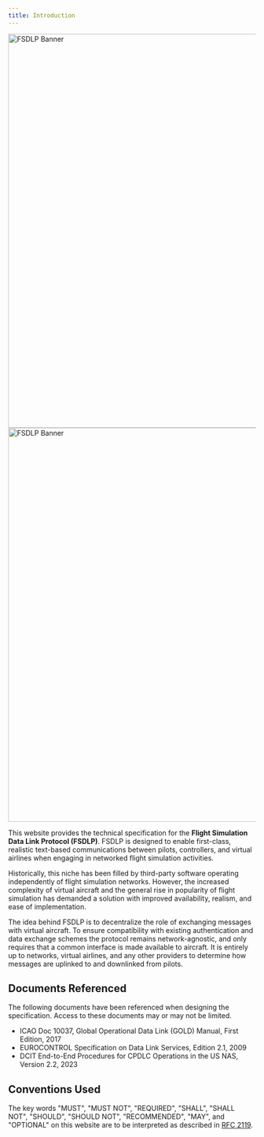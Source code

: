 ```yaml
---
title: Introduction
---
```



<Image
    class="light:sl-hidden mt-0"
    src={bannerDark}
    alt="FSDLP Banner"
    loading="eager"
    width="800"
/>
<Image
    class="dark:sl-hidden mt-0"
    src={bannerLight}
    alt="FSDLP Banner"
    loading="eager"
    width="800"
/>

This website provides the technical specification for the **Flight Simulation Data Link Protocol (FSDLP)**. FSDLP is designed to enable first-class, realistic text-based communications between pilots, controllers, and virtual airlines when engaging in networked flight simulation activities.

Historically, this niche has been filled by third-party software operating independently of flight simulation networks. However, the increased complexity of virtual aircraft and the general rise in popularity of flight simulation has demanded a solution with improved availability, realism, and ease of implementation.

The idea behind FSDLP is to decentralize the role of exchanging messages with virtual aircraft. To ensure compatibility with existing authentication and data exchange schemes the protocol remains network-agnostic, and only requires that a common interface is made available to aircraft. It is entirely up to networks, virtual airlines, and any other providers to determine how messages are uplinked to and downlinked from pilots.

## Documents Referenced

The following documents have been referenced when designing the specification. Access to these documents may or may not be limited.

- ICAO Doc 10037, Global Operational Data Link (GOLD) Manual, First Edition, 2017
- EUROCONTROL Specification on Data Link Services, Edition 2.1, 2009
- DCIT End-to-End Procedures for CPDLC Operations in the US NAS, Version 2.2, 2023

## Conventions Used

The key words "MUST", "MUST NOT", "REQUIRED", "SHALL", "SHALL NOT", "SHOULD", "SHOULD NOT", "RECOMMENDED", "MAY", and "OPTIONAL" on this website are to be interpreted as described in [RFC 2119](https://datatracker.ietf.org/doc/rfc2119/).
